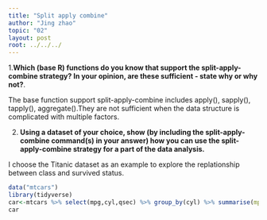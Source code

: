 ---
title: "Split apply combine"
author: "Jing zhao"
topic: "02"
layout: post
root: ../../../
---


1.**Which (base R) functions do you know that support the split-apply-combine strategy? In your opinion, are these sufficient - state why or why not?**. 

The base function support split-apply-combine includes apply(), sapply(), tapply(), aggregate().They are not sufficient when the data structure is complicated with multiple factors.

2. **Using a dataset of your choice, show (by including the split-apply-combine command(s) in your answer) how you can use the split-apply-combine strategy for a part of the data analysis.**

I choose the Titanic dataset as an example to explore the replationship between class and survived status.

```{r}
data("mtcars")
library(tidyverse)
car<-mtcars %>% select(mpg,cyl,qsec) %>% group_by(cyl) %>% summarise(mpg=median(mpg),qsec=mean(qsec))
car
```
